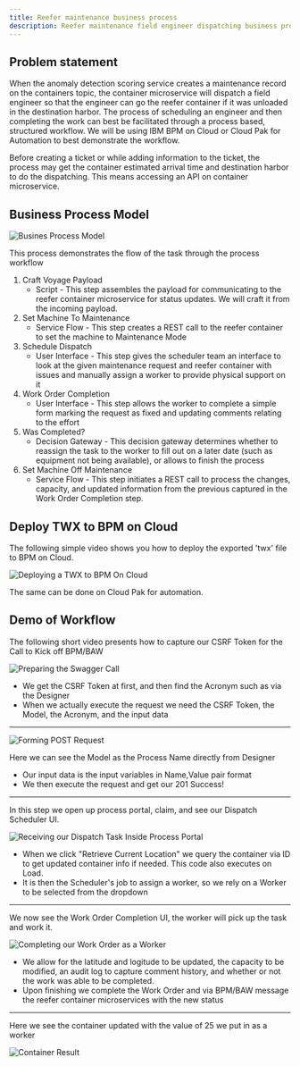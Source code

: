 ```yaml
---
title: Reefer maintenance business process
description: Reefer maintenance field engineer dispatching business process
---
```


## Problem statement

When the anomaly detection scoring service creates a maintenance record on the containers topic, the container microservice will dispatch a field engineer so that the engineer can go the reefer container if it was unloaded in the destination harbor. The process of scheduling an engineer and then completing the work can best be facilitated through a process based, structured workflow. We will be using IBM BPM on Cloud or Cloud Pak for Automation to best demonstrate the workflow.

Before creating a ticket or while adding information to the ticket, the process may get the container estimated arrival time and destination harbor to do the dispatching. This means accessing an API on container microservice.


## Business Process Model

![Busines Process Model](./images/BPMProcessModel.jpg)

This process demonstrates the flow of the task through the process workflow

1. Craft Voyage Payload
    * Script - This step assembles the payload for communicating to the reefer container microservice for status updates. We will craft it from the incoming payload.
2. Set Machine To Maintenance
    * Service Flow - This step creates a REST call to the reefer container to set the machine to Maintenance Mode
3. Schedule Dispatch
    * User Interface - This step gives the scheduler team an interface to look at the given maintenance request and reefer container with issues and manually assign a worker to provide physical support on it
4. Work Order Completion
    * User Interface - This step allows the worker to complete a simple form marking the request as fixed and updating comments relating to the effort
5. Was Completed?
    * Decision Gateway - This decision gateway determines whether to reassign the task to the worker to fill out on a later date (such as equipment not being available), or allows to finish the process
6. Set Machine Off Maintenance
    * Service Flow - This step initiates a REST call to process the changes, capacity, and updated information from the previous captured in the Work Order Completion step.


## Deploy TWX to BPM on Cloud

The following simple video shows you how to deploy the exported 'twx' file to BPM on Cloud. 

![Deploying a TWX to BPM On Cloud](./images/installTWX.gif)

The same can be done on Cloud Pak for automation.

## Demo of Workflow

The following short video presents how to capture our CSRF Token for the Call to Kick off BPM/BAW

![Preparing the Swagger Call](./images/kickoffBPMViaSwagger.gif)

* We get the CSRF Token at first, and then find the Acronym such as via the Designer
* When we actually execute the request we need the CSRF Token, the Model, the Acronym, and the input data

------------


![Forming POST Request](./images/POSTFormationStart.gif)

Here we can see the Model as the Process Name directly from Designer

* Our input data is the input variables in Name,Value pair format
* We then execute the request and get our 201 Success!

------------

In this step we open up process portal, claim, and see our Dispatch Scheduler UI.

![Receiving our Dispatch Task Inside Process Portal](./images/scheduleDispatch.gif)
 
* When we click "Retrieve Current Location" we query the container via ID to get updated container info if needed. This code also executes on Load.
* It is then the Scheduler's job to assign a worker, so we rely on a Worker to be selected from the dropdown

------------

We now see the Work Order Completion UI, the worker will pick up the task and work it.

![Completing our Work Order as a Worker](./images/workOrderCompletion.gif)


* We allow for the latitude and logitude to be updated, the capacity to be modified, an audit log to capture comment history, and whether or not the work was able to be completed.
* Upon finishing we complete the Work Order and via BPM/BAW message the reefer container microservices with the new status

------------

Here we see the container updated with the value of 25 we put in as a worker

![Container Result](./images/ContainerResult.jpg)



